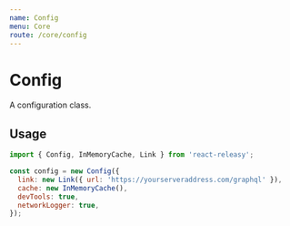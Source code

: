 ```yaml
---
name: Config
menu: Core
route: /core/config
---
```


# Config

A configuration class.

## Usage

```javascript
import { Config, InMemoryCache, Link } from 'react-releasy';

const config = new Config({
  link: new Link({ url: 'https://yourserveraddress.com/graphql' }),
  cache: new InMemoryCache(),
  devTools: true,
  networkLogger: true,
});
```
